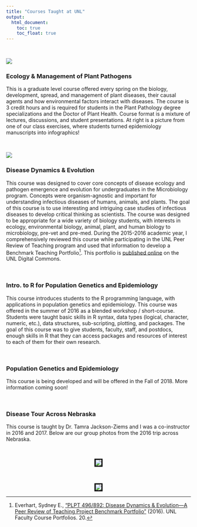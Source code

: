 ```yaml
---
title: "Courses Taught at UNL"
output:
  html_document:
    toc: true
    toc_float: true
---
```


<br>

![](images/GrapeMildewDecisionSupport2.jpg){.custom_image .grow .shadow}


### Ecology & Management of Plant Pathogens 

This is a graduate level course offered every spring on the biology, development, spread, and management of plant diseases, their causal agents and how environmental factors interact with diseases. The course is 3 credit hours and is required for students in the Plant Pathology degree specializations and the Doctor of Plant Health. Course format is a mixture of lectures, discussions, and student presentations. At right is a picture from one of our class exercises, where students turned epidemiology manuscripts into infographics!


<br>

![](images/DiseaseDynamicsEvolution.png){.custom_image .grow .shadow}

### Disease Dynamics & Evolution 
This course was designed to cover core concepts of disease ecology and pathogen emergence and evolution for undergraduates in the Microbiology program. Concepts were organism-agnostic and important for understanding infectious diseases of humans, animals, and plants. The goal of this course is to use interesting and intriguing case studies of infectious diseases to develop critical thinking as scientists. The course was designed to be appropriate for a wide variety of biology students, with interests in ecology, environmental biology, animal, plant, and human biology to microbiology, pre-vet and pre-med.  During the 2015-2016 academic year, I comprehensively reviewed this course while participating in the UNL Peer Review of Teaching program and used that information to develop a Benchmark Teaching Portfolio[^1]. This portfolio is <a href="http://digitalcommons.unl.edu/prtunl/20"> published online</a> on the UNL Digital Commons.  

<br>

### Intro. to R for Population Genetics and Epidemiology
This course introduces students to the R programming language, with applications in population genetics and epidemiology. This course was offered in the summer of 2016 as a blended workshop / short-course. Students were taught basic skills in R syntax, data types (logical, character, numeric, etc.), data structures, sub-scripting, plotting, and packages. The goal of this course was to give students, faculty, staff, and postdocs, enough skills in R that they can access packages and resources of interest to each of them for their own research. 

<br> 

### Population Genetics and Epidemiology
This course is being developed and will be offered in the Fall of 2018. More information coming soon!

<br>

### Disease Tour Across Nebraska
This course is taught by Dr. Tamra Jackson-Ziems and I was a co-instructor in 2016 and 2017. Below are our group photos from the 2016 trip across Nebraska.

<center>

<br>

<img style="border: 3px solid black; width: auto; height: auto; max-width: 700px;" src="images/DiseaseTour1.jpg">

<br>

<img style="border: 3px solid black; width: auto; height: auto; max-width: 700px;" src="images/DiseaseTour2.jpg">

</center>

[^1]: Everhart, Sydney E., <a href="http://digitalcommons.unl.edu/prtunl/20"> "PLPT 496/892: Disease Dynamics & Evolution—A Peer Review of Teaching Project Benchmark Portfolio"</a> (2016). UNL Faculty Course Portfolios. 20.
